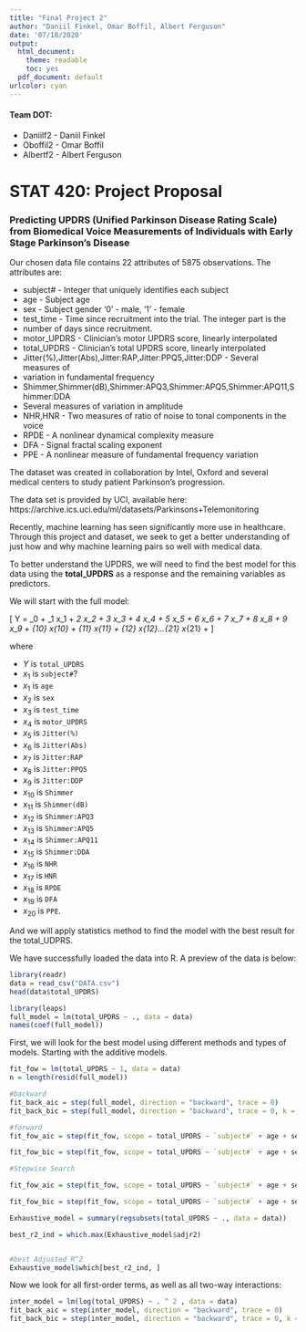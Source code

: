 ```yaml
---
title: "Final Project 2"
author: "Daniil Finkel, Omar Boffil, Albert Ferguson"
date: '07/18/2020'
output:
  html_document:
    theme: readable
    toc: yes
  pdf_document: default
urlcolor: cyan
---
```


#### Team DOT:
- Daniilf2 - Daniil Finkel
- Oboffil2 - Omar Boffil
- Albertf2 - Albert Ferguson

# STAT 420: Project Proposal

### Predicting UPDRS (Unified Parkinson Disease Rating Scale) from Biomedical Voice Measurements of Individuals with Early Stage Parkinson’s Disease

Our chosen data file contains 22 attributes of 5875 observations. The attributes are:

- subject# - Integer that uniquely identifies each subject
- age - Subject age
- sex - Subject gender '0' - male, '1' - female
- test_time - Time since recruitment into the trial. The integer part is the
- number of days since recruitment.
- motor_UPDRS - Clinician's motor UPDRS score, linearly interpolated
- total_UPDRS - Clinician's total UPDRS score, linearly interpolated
- Jitter(%),Jitter(Abs),Jitter:RAP,Jitter:PPQ5,Jitter:DDP - Several measures of
- variation in fundamental frequency
- Shimmer,Shimmer(dB),Shimmer:APQ3,Shimmer:APQ5,Shimmer:APQ11,Shimmer:DDA
- Several measures of variation in amplitude
- NHR,HNR - Two measures of ratio of noise to tonal components in the voice
- RPDE - A nonlinear dynamical complexity measure
- DFA - Signal fractal scaling exponent
- PPE - A nonlinear measure of fundamental frequency variation

The dataset was created in collaboration by Intel, Oxford and several medical centers to study patient Parkinson’s progression. 

The data set is provided by UCI, available here:  
https://archive.ics.uci.edu/ml/datasets/Parkinsons+Telemonitoring

Recently, machine learning has seen significantly more use in healthcare. Through this project and dataset, we seek to get a better understanding of just how and why machine learning pairs so well with medical data.

To better understand the UPDRS, we will need to find the best model for this data using the **total_UPDRS** as a response and the remaining variables as predictors.

We will start with the full model:

\[
Y = \beta_0 + \beta_1 x_1 + \beta_2 x_2 + \beta_3 x_3 + \beta_4 x_4 + \beta_5 x_5 + \beta_6 x_6 + \beta_7 x_7 + \beta_8 x_8 + \beta_9 x_9 + \beta_{10} x_{10} + \beta_{11} x_{11} + \beta_{12} x_{12}...\beta_{21} x_{21} + \epsilon
\]

where

- $Y$ is `total_UPDRS`
- $x_1$ is `subject#`?
- $x_1$ is `age`
- $x_2$ is `sex`
- $x_3$ is `test_time`
- $x_4$ is `motor_UPDRS`
- $x_5$ is `Jitter(%)`
- $x_6$ is `Jitter(Abs)`
- $x_7$ is `Jitter:RAP`
- $x_8$ is `Jitter:PPQ5`
- $x_9$ is `Jitter:DDP`
- $x_{10}$ is `Shimmer`
- $x_{11}$ is `Shimmer(dB)`
- $x_{12}$ is `Shimmer:APQ3`
- $x_{13}$ is `Shimmer:APQ5`
- $x_{14}$ is `Shimmer:APQ11`
- $x_{15}$ is `Shimmer:DDA`
- $x_{16}$ is `NHR`
- $x_{17}$ is `HNR`
- $x_{18}$ is `RPDE`
- $x_{19}$ is `DFA`
- $x_{20}$ is `PPE`.

And we will apply statistics method to find the model with the best result for the total_UDPRS.

We have successfully loaded the data into R. A preview of the data is below:

```r
library(readr)
data = read_csv("DATA.csv")
head(data$total_UPDRS)
```

```r
library(leaps)
full_model = lm(total_UPDRS ~ ., data = data)
names(coef(full_model))

```
First, we will look for the best model using different methods and types of models. Starting with the additive models. 

```r
fit_fow = lm(total_UPDRS ~ 1, data = data)
n = length(resid(full_model))

#backward
fit_back_aic = step(full_model, direction = "backward", trace = 0)
fit_back_bic = step(full_model, direction = "backward", trace = 0, k = log(n))

#forward
fit_fow_aic = step(fit_fow, scope = total_UPDRS ~ `subject#` + age + sex + test_time + motor_UPDRS + `Jitter(%)` + `Jitter(Abs)` + `Jitter:RAP` + `Jitter:PPQ5` + `Jitter:DDP` + Shimmer + `Shimmer(dB)` + `Shimmer:APQ3` + `Shimmer:APQ5` + `Shimmer:APQ11` + `Shimmer:DDA` + NHR + HNR + RPDE + DFA + PPE, direction = "forward", trace = 0)

fit_fow_bic = step(fit_fow, scope = total_UPDRS ~ `subject#` + age + sex + test_time + motor_UPDRS + `Jitter(%)` + `Jitter(Abs)` + `Jitter:RAP` + `Jitter:PPQ5` + `Jitter:DDP` + Shimmer + `Shimmer(dB)` + `Shimmer:APQ3` + `Shimmer:APQ5` + `Shimmer:APQ11` + `Shimmer:DDA` + NHR + HNR + RPDE + DFA + PPE, direction = "forward", trace = 0, k = log(n))

#Stepwise Search

fit_fow_aic = step(fit_fow, scope = total_UPDRS ~ `subject#` + age + sex + test_time + motor_UPDRS + `Jitter(%)` + `Jitter(Abs)` + `Jitter:RAP` + `Jitter:PPQ5` + `Jitter:DDP` + Shimmer + `Shimmer(dB)` + `Shimmer:APQ3` + `Shimmer:APQ5` + `Shimmer:APQ11` + `Shimmer:DDA` + NHR + HNR + RPDE + DFA + PPE, trace = 0, direction = "both")

fit_fow_bic = step(fit_fow, scope = total_UPDRS ~ `subject#` + age + sex + test_time + motor_UPDRS + `Jitter(%)` + `Jitter(Abs)` + `Jitter:RAP` + `Jitter:PPQ5` + `Jitter:DDP` + Shimmer + `Shimmer(dB)` + `Shimmer:APQ3` + `Shimmer:APQ5` + `Shimmer:APQ11` + `Shimmer:DDA` + NHR + HNR + RPDE + DFA + PPE, direction = "both", trace = 0, k = log(n))

Exhaustive_model = summary(regsubsets(total_UPDRS ~ ., data = data))

best_r2_ind = which.max(Exhaustive_model$adjr2)


#best Adjusted R^2
Exhaustive_model$which[best_r2_ind, ]

```
Now we look for all first-order terms, as well as all two-way interactions:

```r

inter_model = lm(log(total_UPDRS) ~ . ^ 2 , data = data)
fit_back_aic = step(inter_model, direction = "backward", trace = 0)
fit_back_bic = step(inter_model, direction = "backward", trace = 0, k = log(n))

```



